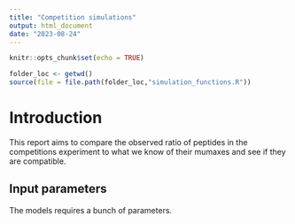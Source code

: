 ```yaml
---
title: "Competition simulations"
output: html_document
date: "2023-08-24"
---
```


```r
knitr::opts_chunk$set(echo = TRUE)
```

```r
folder_loc <- getwd()
source(file = file.path(folder_loc,"simulation_functions.R"))
```


# Introduction
This report aims to compare the observed ratio of peptides in the competitions experiment to what we know of their mumaxes and see if they are compatible.

## Input parameters
The models requires a bunch of parameters. 


